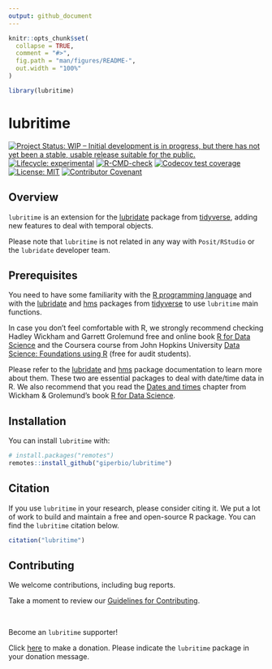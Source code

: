 ```yaml
---
output: github_document
---
```


<!-- README.md is generated from README.Rmd. Please edit that file -->

```r
knitr::opts_chunk$set(
  collapse = TRUE,
  comment = "#>",
  fig.path = "man/figures/README-",
  out.width = "100%"
)

library(lubritime)
```

# lubritime

<!-- badges: start -->
[![Project Status: WIP – Initial development is in progress, but there has not yet been a stable, usable release suitable for the public.](https://www.repostatus.org/badges/latest/wip.svg)](https://www.repostatus.org/#wip)
[![Lifecycle: experimental](https://img.shields.io/badge/lifecycle-experimental-orange.svg)](https://lifecycle.r-lib.org/articles/stages.html#experimental)
[![R-CMD-check](https://github.com/giperbio/lubritime/workflows/R-CMD-check/badge.svg)](https://github.com/giperbio/lubritime/actions)
[![Codecov test coverage](https://codecov.io/gh/giperbio/lubritime/branch/main/graph/badge.svg)](https://app.codecov.io/gh/giperbio/lubritime?branch=main)
[![License: MIT](https://img.shields.io/badge/license-MIT-green)](https://choosealicense.com/licenses/mit/)
[![Contributor Covenant](https://img.shields.io/badge/Contributor%20Covenant-v2.0%20adopted-ff69b4.svg)](https://giperbio.github.io/lubritime/CODE_OF_CONDUCT.html)
<!-- badges: end -->

## Overview

`lubritime` is an extension for the [lubridate](https://github.com/tidyverse/lubridate) package from [tidyverse](https://www.tidyverse.org/), adding new features to deal with temporal objects.

Please note that `lubritime` is not related in any way with `Posit/RStudio` or the `lubridate` developer team.

## Prerequisites

You need to have some familiarity with the [R programming language](https://www.r-project.org/) and with the [lubridate](https://lubridate.tidyverse.org/) and [hms](https://hms.tidyverse.org/) packages from [tidyverse](https://www.tidyverse.org/) to use `lubritime` main functions.

In case you don't feel comfortable with R, we strongly recommend checking Hadley Wickham and Garrett Grolemund free and online book [R for Data Science](https://r4ds.had.co.nz/) and the Coursera course from John Hopkins University [Data Science: Foundations using R](https://www.coursera.org/specializations/data-science-foundations-r) (free for audit students).

Please refer to the [lubridate](https://lubridate.tidyverse.org/) and [hms](https://hms.tidyverse.org/) package documentation to learn more about them. These two are essential packages to deal with date/time data in R. We also recommend that you read the [Dates and times](https://r4ds.had.co.nz/dates-and-times.html) chapter from Wickham & Grolemund's book [R for Data Science](https://r4ds.had.co.nz/).

## Installation

You can install `lubritime` with:

``` r
# install.packages("remotes")
remotes::install_github("giperbio/lubritime")
```

## Citation

If you use `lubritime` in your research, please consider citing it. We put a lot of work to build and maintain a free and open-source R package. You can find the `lubritime` citation below.

```r
citation("lubritime")
```

## Contributing

We welcome contributions, including bug reports.

Take a moment to review our [Guidelines for Contributing](https://giperbio.github.io/lubritime/CONTRIBUTING.html).

<br>

Become an `lubritime` supporter!

Click [here](https://github.com/sponsors/danielvartan) to make a donation. Please indicate the `lubritime` package in your donation message.
